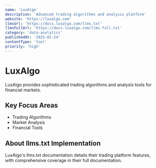 ```yaml
---
name: 'LuxAlgo'
description: 'Advanced trading algorithms and analysis platform'
website: 'https://luxalgo.com'
llmsUrl: 'https://docs.luxalgo.com/llms.txt'
llmsFullUrl: 'https://docs.luxalgo.com/llms-full.txt'
category: 'data-analytics'
publishedAt: '2025-02-24'
contentType: 'tool'
priority: 'high'
---
```


# LuxAlgo

LuxAlgo provides sophisticated trading algorithms and analysis tools for financial markets.

## Key Focus Areas

- Trading Algorithms
- Market Analysis
- Financial Tools

## About llms.txt Implementation

LuxAlgo's llms.txt documentation details their trading platform features, with comprehensive coverage in their full documentation.
